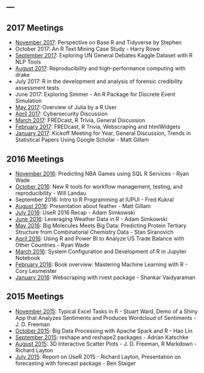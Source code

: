 ---
---

## 2017 Meetings

* [November 2017](http://ncss-tech.github.io/soil-pit/sandbox/stephen/base_vs_tidyverse_examples.html): Perspective on Base R and Tidyverse by Stephen
* October 2017: An R Text Mining Case Study - Harry Rowe
* [September 2017](https://github.com/IndyUseR/Meetings/blob/master/2017_09_September/2017_09_MeetingMinutes.Rmd): Exploring UN General Debates Kaggle Dataset with R NLP Tools
* [August 2017](https://indyuser.github.io/webpg/slides/2017_08_August/drake.html#/): Reproducibility and high-performance computing with drake
* July 2017: R in the development and analysis of forensic credibility assessment tests
* June 2017: Exploring Simmer - An R Package for Discrete Event Simulation
* [May 2017](https://github.com/IndyUseR/Meetings/blob/master/2017_05_May/2017_05_MeetingMinutes.Rmd): Overview of Julia by a R User
* [April 2017](https://github.com/IndyUseR/Meetings/blob/master/2017_04_April/2017_04_MeetingMinutes.Rmd): Cybersecurity Discussion
* [March 2017](https://github.com/IndyUseR/Meetings/blob/master/2017_03_March/2017_03_MeetingMinutes.Rmd): FREDcast, R Trivia, General Discussion
* [February 2017](https://github.com/IndyUseR/Meetings/blob/master/2017_02_February/2017_02_MeetingMinutes.Rmd): FREDcast, R Trivia, Webscraping and htmlWidgets
* [January 2017](https://github.com/IndyUseR/Meetings/blob/master/2017_01_January/2017_01_MeetingMinutes.Rmd): Kickoff Meeting for Year, General Discussion, Trends in Statistical Papers Using Google Scholar - Matt Gillam

## 2016 Meetings

* [November 2016](https://github.com/IndyUseR/Meetings/blob/master/2016_11_November/meetingMinutes.Rmd): Predicting NBA Games using SQL R Services - Ryan Wade
* [October 2016](https://github.com/IndyUseR/Meetings/blob/master/2016_10_October/meetingMinutes.Rmd): New R tools for workflow management, testing, and reproducibility - Will Landau
* September 2016: Intro to R Programming at IUPUI - Fred Kukral
* [August 2016](https://github.com/IndyUseR/Meetings/blob/master/2016_08_August/meetingMinutes.Rmd): Presentation about feather - Matt Gillam
* [July 2016](https://github.com/IndyUseR/Meetings/blob/master/2016_07_July/meetingMinutes.Rmd): UseR 2016 Recap - Adam Simkowski
* [June 2016](https://github.com/IndyUseR/Meetings/blob/master/2016_06_June/meetingMinutes.Rmd): Leveraging Weather Data in R - Adam Simkowski
* [May 2016](https://github.com/IndyUseR/Meetings/blob/master/2016_05_May/meetingMinutes.Rmd): Big Molecules Meets Big Data: Predicting Protein Tertiary Structure from Combinatorial Chemistry Data - Stan Siranovich
* [April 2016](https://github.com/IndyUseR/Meetings/blob/master/2016_04_April/meetingMinutes.Rmd): Using R and Power BI to Analyze US Trade Balance with Other Countries - Ryan Wade
* [March 2016](https://github.com/IndyUseR/Meetings/blob/master/2016_03_March/meetingMinutes.Rmd): System Configuration and Development of R in Jupyter Notebook
* [February 2016](https://github.com/IndyUseR/Meetings/blob/master/2016_02_February/meetingMinutes.Rmd): Book overview: Mastering Machine Learning with R - Cory Lesmeister
* [January 2016](https://github.com/IndyUseR/Meetings/blob/master/2016_01_January/meetingMinutes.Rmd): Webscraping with rvest package - Shankar Vaidyaraman

## 2015 Meetings

* [November 2015](https://github.com/IndyUseR/Meetings/blob/master/2015_11_November/meetingMinutes.Rmd): Typical Excel Tasks in R - Stuart Ward, Demo of a Shiny App that Analyzes Sentiments and Produces Wordcloud of Sentiments - J. D. Freeman
* [October 2015](https://github.com/IndyUseR/Meetings/blob/master/2015_10_October/meetingMinutes.Rmd): Big Data Processing with Apache Spark and R - Hao Lin
* [September 2015](https://github.com/IndyUseR/Meetings/blob/master/2015_09_September/meetingMinutes.Rmd): reshape and reshape2 packages - Adrian Katschke
* [August 2015](https://github.com/IndyUseR/Meetings/blob/master/2015_08_August/meetingMinutes.Rmd): 3D Interactive Scatter Plots - J. D. Freeman, R Markdown - Richard Layton
* [July 2015](https://github.com/IndyUseR/Meetings/blob/master/2015_07_July/meetingMinutes.Rmd): Report on UseR 2015 - Richard Layton, Presentation on forecasting with forecast package - Ben Staiger
